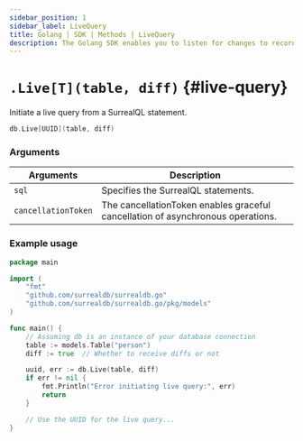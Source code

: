 ```yaml
---
sidebar_position: 1
sidebar_label: LiveQuery
title: Golang | SDK | Methods | LiveQuery
description: The Golang SDK enables you to listen for changes to records in a table.
---
```



# `.Live[T](table, diff)` {#live-query}

Initiate a live query from a SurrealQL statement.

```go title="Method Syntax"
db.Live[UUID](table, diff)

```

### Arguments

<table>
    <thead>
        <tr>
            <th colspan="2" scope="col">Arguments</th>
            <th colspan="2" scope="col">Description</th>
        </tr>
    </thead>  
    <tbody>
        <tr>
            <td colspan="2" scope="col" scope="row" data-label="Arguments">
                <code>sql</code>
                <Label label="required" />
            </td>
            <td colspan="2" scope="col" scope="row" data-label="Description">
                Specifies the SurrealQL statements.
            </td>
        </tr>
        <tr>
            <td colspan="2" scope="col" scope="row" data-label="Arguments">
                <code>cancellationToken</code>
                <Label label="optional" />
            </td>
            <td colspan="2" scope="col" scope="row" data-label="Description">
                The cancellationToken enables graceful cancellation of asynchronous operations.
            </td>
        </tr>
    </tbody>
</table>

### Example usage

```go
package main

import (
	"fmt"
	"github.com/surrealdb/surrealdb.go"
	"github.com/surrealdb/surrealdb.go/pkg/models"
)

func main() {
	// Assuming db is an instance of your database connection
	table := models.Table("person")
	diff := true  // Whether to receive diffs or not

	uuid, err := db.Live(table, diff)
	if err != nil {
		fmt.Println("Error initiating live query:", err)
		return
	}

	// Use the UUID for the live query...
}